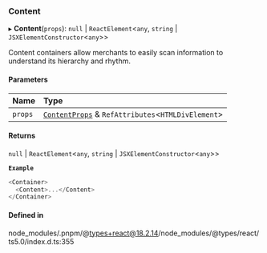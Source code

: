 ### Content

▸ **Content**(`props`): `null` \| `ReactElement`\<`any`, `string` \| `JSXElementConstructor`\<`any`\>\>

Content containers allow merchants to easily scan information to understand its hierarchy and rhythm.

#### Parameters

| Name    | Type                                                                               |
| :------ | :--------------------------------------------------------------------------------- |
| `props` | [`ContentProps`](interfaces/ContentProps.md) & `RefAttributes`\<`HTMLDivElement`\> |

#### Returns

`null` \| `ReactElement`\<`any`, `string` \| `JSXElementConstructor`\<`any`\>\>

**`Example`**

```ts
<Container>
  <Content>...</Content>
</Container>
```

#### Defined in

node_modules/.pnpm/@types+react@18.2.14/node_modules/@types/react/ts5.0/index.d.ts:355
